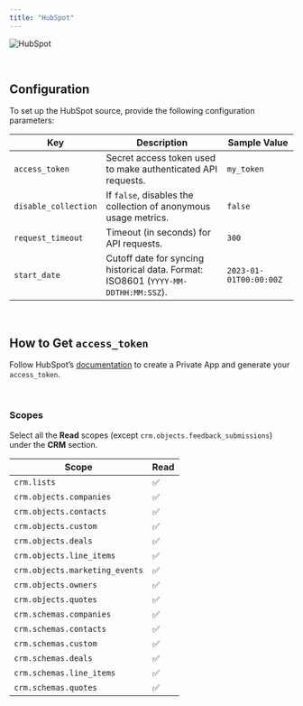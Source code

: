 ```yaml
---
title: "HubSpot"
---
```


![HubSpot](https://upload.wikimedia.org/wikipedia/commons/thumb/3/3f/HubSpot_Logo.svg/2560px-HubSpot_Logo.svg.png)

<br/>

## Configuration

To set up the HubSpot source, provide the following configuration parameters:

| Key                  | Description                                                              | Sample Value            |
| -------------------- | ------------------------------------------------------------------------ | ----------------------- |
| `access_token`        | Secret access token used to make authenticated API requests.             | `my_token`               |
| `disable_collection`  | If `false`, disables the collection of anonymous usage metrics.           | `false`                  |
| `request_timeout`     | Timeout (in seconds) for API requests.                                   | `300`                    |
| `start_date`          | Cutoff date for syncing historical data. Format: ISO8601 (`YYYY-MM-DDTHH:MM:SSZ`). | `2023-01-01T00:00:00Z`    |

<br/>

## How to Get `access_token`

Follow HubSpot’s [documentation](https://developers.hubspot.com/docs/api/private-apps) to create a Private App and generate your `access_token`.

<br/>

### Scopes

Select all the **Read** scopes (except `crm.objects.feedback_submissions`) under the **CRM** section.

| Scope | Read |
| --- | --- |
| `crm.lists` | ✅ |
| `crm.objects.companies` | ✅ |
| `crm.objects.contacts` | ✅ |
| `crm.objects.custom` | ✅ |
| `crm.objects.deals` | ✅ |
| `crm.objects.line_items` | ✅ |
| `crm.objects.marketing_events` | ✅ |
| `crm.objects.owners` | ✅ |
| `crm.objects.quotes` | ✅ |
| `crm.schemas.companies` | ✅ |
| `crm.schemas.contacts` | ✅ |
| `crm.schemas.custom` | ✅ |
| `crm.schemas.deals` | ✅ |
| `crm.schemas.line_items` | ✅ |
| `crm.schemas.quotes` | ✅ |

<br/>
